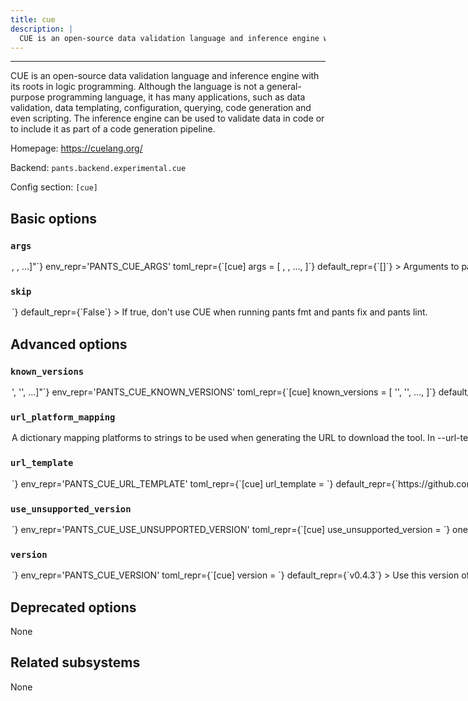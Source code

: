 ```yaml
---
title: cue
description: |
  CUE is an open-source data validation language and inference engine with its roots in logic programming. Although the language is not a general-purpose programming language, it has many applications, such as data validation, data templating, configuration, querying, code generation and even scripting. The inference engine can be used to validate data in code or to include it as part of a code generation pipeline.
---
```



---

CUE is an open-source data validation language and inference engine with its roots in logic programming. Although the language is not a general-purpose programming language, it has many applications, such as data validation, data templating, configuration, querying, code generation and even scripting. The inference engine can be used to validate data in code or to include it as part of a code generation pipeline.

Homepage: https://cuelang.org/

Backend: <span className="color--primary">`pants.backend.experimental.cue`</span>

Config section: <span className="color--primary">`[cue]`</span>

<span className={styles.options}>

## Basic options

### `args`

<Option
  cli_repr={`--cue-args="[<shell_str>, <shell_str>, ...]"`}
  env_repr='PANTS_CUE_ARGS'
  toml_repr={`[cue]
args = [
    <shell_str>,
    <shell_str>,
    ...,
]`}
  default_repr={`[]`}
>

Arguments to pass directly to CUE, e.g. `--cue-args='--all-errors'`.

</Option>

### `skip`

<Option
  cli_repr={`--[no-]cue-skip`}
  env_repr='PANTS_CUE_SKIP'
  toml_repr={`[cue]
skip = <bool>`}
  default_repr={`False`}
>

If true, don&#x27;t use CUE when running `pants fmt` and `pants fix` and `pants lint`.

</Option>

## Advanced options

### `known_versions`

<Option
  cli_repr={`--cue-known-versions="['<str>', '<str>', ...]"`}
  env_repr='PANTS_CUE_KNOWN_VERSIONS'
  toml_repr={`[cue]
known_versions = [
    '<str>',
    '<str>',
    ...,
]`}
  default_repr={`[\n  "v0.4.3|macos_x86_64|1161254cf38b928b87a7ac1552dc2e12e6c5da298f9ce370d80e5518ddb6513d|6240316",\n  "v0.4.3|macos_arm64 |3d84b85a7288f94301a4726dcf95b2d92c8ff796c4d45c4733fbdcc04ceaf21d|5996085",\n  "v0.4.3|linux_x86_64|5e7ecb614b5926acfc36eb1258800391ab7c6e6e026fa7cacbfe92006bac895c|6037013",\n  "v0.4.3|linux_arm64 |a8c3f4140d18c324cc69f5de4df0566e529e1636cff340095a42475799bf3fed|5548404"\n]`}
>

Known versions to verify downloads against.

Each element is a pipe-separated string of `version|platform|sha256|length` or
`version|platform|sha256|length|url_override`, where:

- `version` is the version string
- `platform` is one of `[linux_arm64,linux_x86_64,macos_arm64,macos_x86_64]`
- `sha256` is the 64-character hex representation of the expected sha256
  digest of the download file, as emitted by `shasum -a 256`
- `length` is the expected length of the download file in bytes, as emitted by
  `wc -c`
- (Optional) `url_override` is a specific url to use instead of the normally
  generated url for this version

E.g., `3.1.2|macos_x86_64|6d0f18cd84b918c7b3edd0203e75569e0c7caecb1367bbbe409b44e28514f5be|42813`.
and `3.1.2|macos_arm64 |aca5c1da0192e2fd46b7b55ab290a92c5f07309e7b0ebf4e45ba95731ae98291|50926|https://example.mac.org/bin/v3.1.2/mac-aarch64-v3.1.2.tgz`.

Values are space-stripped, so pipes can be indented for readability if necessary.

</Option>

### `url_platform_mapping`

<Option
  cli_repr={`--cue-url-platform-mapping="{'key1': val1, 'key2': val2, ...}"`}
  env_repr='PANTS_CUE_URL_PLATFORM_MAPPING'
  toml_repr={`[cue.url_platform_mapping]
key1 = val1
key2 = val2
...`}
  default_repr={`{\n  "linux_arm64": "linux_arm64",\n  "linux_x86_64": "linux_amd64",\n  "macos_arm64": "darwin_arm64",\n  "macos_x86_64": "darwin_amd64"\n}`}
>

A dictionary mapping platforms to strings to be used when generating the URL to download the tool.

In `--url-template`, anytime the `{platform}` string is used, Pants will determine the current platform, and substitute `{platform}` with the respective value from your dictionary.

For example, if you define `{"macos_x86_64": "apple-darwin", "linux_x86_64": "unknown-linux"}`, and run Pants on Linux with an intel architecture, then `{platform}` will be substituted in the `--url-template` option with `unknown-linux`.

</Option>

### `url_template`

<Option
  cli_repr={`--cue-url-template=<str>`}
  env_repr='PANTS_CUE_URL_TEMPLATE'
  toml_repr={`[cue]
url_template = <str>`}
  default_repr={`https://github.com/cue-lang/cue/releases/download/{version}/cue_{version}_{platform}.tar.gz`}
>

URL to download the tool, either as a single binary file or a compressed file (e.g. zip file). You can change this to point to your own hosted file, e.g. to work with proxies or for access via the filesystem through a `file:$abspath` URL (e.g. `file:/this/is/absolute`, possibly by [templating the buildroot in a config file](https://www.pantsbuild.org/2.30/docs/using-pants/key-concepts/options#config-file-entries)).

Use `{version}` to have the value from `--version` substituted, and `{platform}` to have a value from `--url-platform-mapping` substituted in, depending on the current platform. For example, https://github.com/.../protoc-&#123;version&#125;-&#123;platform&#125;.zip.

</Option>

### `use_unsupported_version`

<Option
  cli_repr={`--cue-use-unsupported-version=<UnsupportedVersionUsage>`}
  env_repr='PANTS_CUE_USE_UNSUPPORTED_VERSION'
  toml_repr={`[cue]
use_unsupported_version = <UnsupportedVersionUsage>`}
  one_of='error, warning'
  default_repr={`error`}
>

What action to take in case the requested version of CUE is not supported.

Supported CUE versions: unspecified

</Option>

### `version`

<Option
  cli_repr={`--cue-version=<str>`}
  env_repr='PANTS_CUE_VERSION'
  toml_repr={`[cue]
version = <str>`}
  default_repr={`v0.4.3`}
>

Use this version of CUE.

</Option>

## Deprecated options

None

## Related subsystems

None

</span>
